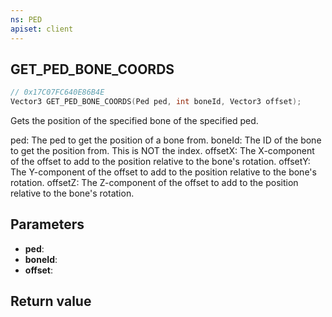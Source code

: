 ```yaml
---
ns: PED
apiset: client
---
```

## GET_PED_BONE_COORDS

```c
// 0x17C07FC640E86B4E
Vector3 GET_PED_BONE_COORDS(Ped ped, int boneId, Vector3 offset);
```

Gets the position of the specified bone of the specified ped.

ped: The ped to get the position of a bone from.
boneId: The ID of the bone to get the position from. This is NOT the index.
offsetX: The X-component of the offset to add to the position relative to the bone's rotation.
offsetY: The Y-component of the offset to add to the position relative to the bone's rotation.
offsetZ: The Z-component of the offset to add to the position relative to the bone's rotation.

## Parameters
* **ped**:
* **boneId**:
* **offset**:

## Return value